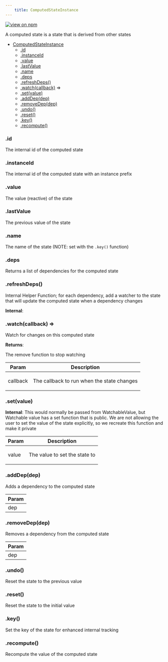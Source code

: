 ```yaml
--- 
	title: ComputedStateInstance 
--- 
```


[![view on npm](http://img.shields.io/npm/v/@plexusjs/core.svg)](https://www.npmjs.org/package/@plexusjs/core)

A computed state is a state that is derived from other states


* [ComputedStateInstance](#ComputedStateInstance)
    * [.id](#ComputedStateInstance+id)
    * [.instanceId](#ComputedStateInstance+instanceId)
    * [.value](#ComputedStateInstance+value)
    * [.lastValue](#ComputedStateInstance+lastValue)
    * [.name](#ComputedStateInstance+name)
    * [.deps](#ComputedStateInstance+deps)
    * [.refreshDeps()](#ComputedStateInstance+refreshDeps)
    * [.watch(callback)](#ComputedStateInstance+watch) ⇒
    * [.set(value)](#ComputedStateInstance+set)
    * [.addDep(dep)](#ComputedStateInstance+addDep)
    * [.removeDep(dep)](#ComputedStateInstance+removeDep)
    * [.undo()](#ComputedStateInstance+undo)
    * [.reset()](#ComputedStateInstance+reset)
    * [.key()](#ComputedStateInstance+key)
    * [.recompute()](#ComputedStateInstance+recompute)

<a name="ComputedStateInstance+id"></a>

### .id
<p>The internal id of the computed state</p>

<a name="ComputedStateInstance+instanceId"></a>

### .instanceId
<p>The internal id of the computed state with an instance prefix</p>

<a name="ComputedStateInstance+value"></a>

### .value
<p>The value (reactive) of the state</p>

<a name="ComputedStateInstance+lastValue"></a>

### .lastValue
<p>The previous value of the state</p>

<a name="ComputedStateInstance+name"></a>

### .name
<p>The name of the state (NOTE: set with the <code>.key()</code> function)</p>

<a name="ComputedStateInstance+deps"></a>

### .deps
<p>Returns a list of dependencies for the computed state</p>

<a name="ComputedStateInstance+refreshDeps"></a>

### .refreshDeps()
<p>Internal Helper Function; for each dependency, add a watcher to the state that will update the computed state when a dependency changes</p>

**Internal**:   
<a name="ComputedStateInstance+watch"></a>

### .watch(callback) ⇒
<p>Watch for changes on this computed state</p>

**Returns**: <p>The remove function to stop watching</p>  

| Param | Description |
| --- | --- |
| callback | <p>The callback to run when the state changes</p> |

<a name="ComputedStateInstance+set"></a>

### .set(value)
**Internal**: This would normally be passed from WatchableValue, but Watchable value has a set function that is public. We are not allowing the user to set the value of the state explicitly, so we recreate this function and make it private  

| Param | Description |
| --- | --- |
| value | <p>The value to set the state to</p> |

<a name="ComputedStateInstance+addDep"></a>

### .addDep(dep)
<p>Adds a dependency to the computed state</p>


| Param |
| --- |
| dep | 

<a name="ComputedStateInstance+removeDep"></a>

### .removeDep(dep)
<p>Removes a dependency from the computed state</p>


| Param |
| --- |
| dep | 

<a name="ComputedStateInstance+undo"></a>

### .undo()
<p>Reset the state to the previous value</p>

<a name="ComputedStateInstance+reset"></a>

### .reset()
<p>Reset the state to the initial value</p>

<a name="ComputedStateInstance+key"></a>

### .key()
<p>Set the key of the state for enhanced internal tracking</p>

<a name="ComputedStateInstance+recompute"></a>

### .recompute()
<p>Recompute the value of the computed state</p>


